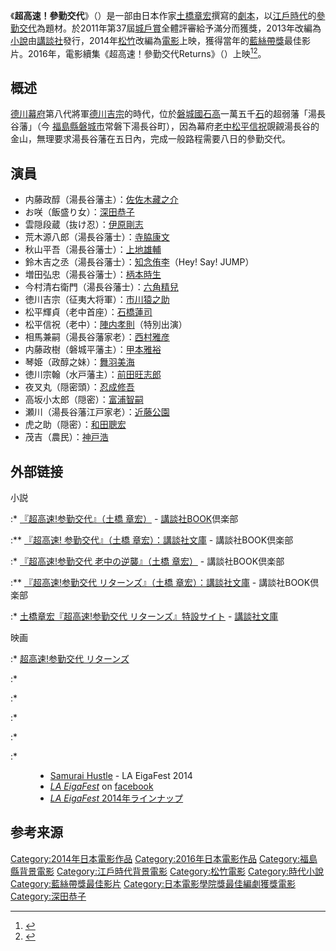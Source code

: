 《'''超高速！參勤交代'''》（{{lang-ja|超高速!参勤交代}}）是一部由日本作家[[土橋章宏|土橋章宏]]撰寫的[[劇本|劇本]]，以[[江戶時代|江戶時代]]的[[參勤交代|參勤交代]]為題材。於2011年第37屆[[城戶賞|城戶賞]]全體評審給予滿分而獲獎，2013年改編為[[小說|小說]]由[[講談社|講談社]]發行，2014年[[松竹|松竹]]改編為[[電影|電影]]上映，獲得當年的[[藍絲帶獎_(電影)|藍絲帶獎]]最佳影片。2016年，電影續集《超高速！參勤交代Returns》（{{lang|ja|超高速!参勤交代 リターンズ}}）上映<ref name="minpo20150901">{{Cite web|date=2015-09-01|url=http://www.minpo.jp/news/detail/2015090125040|title=映画「超高速!参勤交代」続編決定　初いわきロケ|publisher=福島民報|accessdate=2015-09-01|archive-url=https://web.archive.org/web/20150903024407/http://www.minpo.jp/news/detail/2015090125040|archive-date=2015-09-03|dead-url=yes}}</ref><ref>{{cite web|url=http://eiga.com/news/20150928/1/|title=「超高速！参勤交代」続編、佐々木蔵之介らおなじみキャスト結集！念願の福島ロケ実現|publisher=映画.com|date=2015-09-28|accessdate=2015-09-28|archive-date=2015-09-28|archive-url=https://web.archive.org/web/20150928132846/http://eiga.com/news/20150928/1/|dead-url=no}}</ref>。

==概述==
[[德川幕府|德川幕府]]第八代將軍[[德川吉宗|德川吉宗]]的時代，位於[[磐城國|磐城國]][[石高|石高]]一萬五千[[石|石]]的超弱藩「湯長谷藩」（今 [[福島縣|福島縣]][[磐城市|磐城市]]常磐下湯長谷町），因為幕府[[老中|老中]][[松平信祝|松平信祝]]覬覦湯長谷的金山，無理要求湯長谷藩在五日內，完成一般路程需要八日的參勤交代。

==演員==
*内藤政醇（湯長谷藩主）：[[佐佐木藏之介|佐佐木藏之介]]
*お咲（飯盛り女）：[[深田恭子|深田恭子]]
*雲隠段蔵（抜け忍）：[[伊原剛志|伊原剛志]]
*荒木源八郎（湯長谷藩士）：[[寺脇康文|寺脇康文]]
*秋山平吾（湯長谷藩士）：[[上地雄輔|上地雄輔]]
*鈴木吉之丞（湯長谷藩士）：[[知念侑李|知念侑李]]（Hey! Say! JUMP）
*増田弘忠（湯長谷藩士）：[[柄本時生|柄本時生]]
*今村清右衛門（湯長谷藩士）：[[六角精兒|六角精兒]]
*徳川吉宗（征夷大将軍）：[[市川猿之助|市川猿之助]]
*松平輝貞（老中首座）：[[石橋蓮司|石橋蓮司]]
*松平信祝（老中）：[[陣内孝則|陣内孝則]]（特別出演）
*相馬兼嗣（湯長谷藩家老）：[[西村雅彦|西村雅彦]]
*内藤政樹（磐城平藩主）：[[甲本雅裕|甲本雅裕]]
*琴姫（政醇之妹）：[[舞羽美海|舞羽美海]]
*徳川宗翰（水戸藩主）：[[前田旺志郎|前田旺志郎]]
*夜叉丸（隠密頭）：[[忍成修吾|忍成修吾]]
*高坂小太郎（隠密）：[[富浦智嗣|富浦智嗣]]
*瀬川（湯長谷藩江戸家老）：[[近藤公園|近藤公園]]
*虎之助（隠密）：[[和田聰宏|和田聰宏]]
*茂吉（農民）：[[神戸浩|神戸浩]]
== 外部链接 ==
; 小説
:* [http://bookclub.kodansha.co.jp/product?item=0000213109 『超高速!参勤交代』（土橋 章宏）] {{Wayback|url=http://bookclub.kodansha.co.jp/product?item=0000213109 |date=20200930192011 }} - [[講談社|講談社]]BOOK倶楽部
:** [http://bookclub.kodansha.co.jp/product?item=0000212034 『超高速! 参勤交代』（土橋 章宏）：講談社文庫] {{Wayback|url=http://bookclub.kodansha.co.jp/product?item=0000212034 |date=20200815072825 }} - 講談社BOOK倶楽部
:* [http://bookclub.kodansha.co.jp/product?item=0000213117 『超高速!参勤交代 老中の逆襲』（土橋 章宏）] {{Wayback|url=http://bookclub.kodansha.co.jp/product?item=0000213117 |date=20210228210257 }} - 講談社BOOK倶楽部
:** [http://bookclub.kodansha.co.jp/product?item=0000212379 『超高速!参勤交代 リターンズ』（土橋 章宏）：講談社文庫] {{Wayback|url=http://bookclub.kodansha.co.jp/product?item=0000212379 |date=20210117110558 }} - 講談社BOOK倶楽部
:* [http://bookclub.kodansha.co.jp/product?item=0000212379 土橋章宏『超高速!参勤交代 リターンズ』特設サイト] {{Wayback|url=http://bookclub.kodansha.co.jp/product?item=0000212379 |date=20210117110558 }} - [[講談社文庫|講談社文庫]]
:
; 映画
:* [http://www.cho-sankin.jp/ 超高速!参勤交代 リターンズ] {{Wayback|url=http://www.cho-sankin.jp/ |date=20210104134700 }}
:* {{Facebook|chosankin|映画『超高速！参勤交代』}}
:* {{Twitter|chosankin|『超高速！参勤交代 リターンズ』公式}}
:* {{Allcinema title|347552|超高速!参勤交代}}
:* {{Kinejun title|73845|超高速！参勤交代}}
:* {{IMDb title|3290714|Chô kôsoku! Sankin kôtai}}
:
:* [https://www.laeigafest.com/2014/lineup/samurai-hustle.html Samurai Hustle] {{Wayback|url=https://www.laeigafest.com/2014/lineup/samurai-hustle.html |date=20180822081127 }} - LA EigaFest 2014
:* [https://www.facebook.com/LAEigaFest ''LA EigaFest''] {{Wayback|url=https://www.facebook.com/LAEigaFest |date=20220128041025 }} on [[facebook|facebook]]
:* [https://www.laeigafest.com/y2014/line-up/ ''LA EigaFest'' 2014年ラインナップ]{{Dead link}}

==参考来源==
{{reflist}}

{{藍絲帶獎最佳影片}}

{{DEFAULTSORT:Chōkōsoku! Sankin Kōtai}}
[[Category:2014年日本電影作品|Category:2014年日本電影作品]]
[[Category:2016年日本電影作品|Category:2016年日本電影作品]]
[[Category:福島縣背景電影|Category:福島縣背景電影]]
[[Category:江戶時代背景電影|Category:江戶時代背景電影]]
[[Category:松竹電影|Category:松竹電影]]
[[Category:時代小說|Category:時代小說]]
[[Category:藍絲帶獎最佳影片|Category:藍絲帶獎最佳影片]]
[[Category:日本電影學院獎最佳編劇獲獎電影|Category:日本電影學院獎最佳編劇獲獎電影]]
[[Category:深田恭子|Category:深田恭子]]